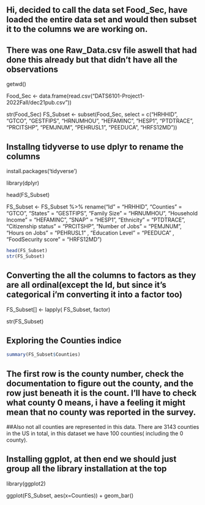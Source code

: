## Hi, decided to call the data set Food_Sec, have loaded the entire data set and would then subset it to the columns we are working on.
## There was one Raw_Data.csv file aswell that had done this already but that didn't have all the observations
getwd()

Food_Sec <-  data.frame(read.csv("DATS6101-Project1-2022Fall/dec21pub.csv"))

str(Food_Sec)
FS_Subset <- subset(Food_Sec, select = c("HRHHID",	"GTCO",	"GESTFIPS",	"HRNUMHOU",	"HEFAMINC",	"HESP1",	"PTDTRACE",	"PRCITSHP",	"PEMJNUM",	"PEHRUSL1",	"PEEDUCA", "HRFS12MD"))


## Installng tidyverse to use dplyr to rename the columns
install.packages('tidyverse')

library(dplyr)

head(FS_Subset)

FS_Subset <- FS_Subset %>% rename("Id" = "HRHHID", "Counties" = "GTCO", "States" = "GESTFIPS", "Family Size" = "HRNUMHOU",	"Household Income" = "HEFAMINC",	"SNAP" = "HESP1",	"Ethnicity" =	"PTDTRACE", "Citizenship status" = "PRCITSHP",	"Number of Jobs" = "PEMJNUM",	"Hours on Jobs" = "PEHRUSL1" , "Education Level" = "PEEDUCA" , "FoodSecurity score" = "HRFS12MD")

```r
head(FS_Subset)
str(FS_Subset)

```



## Converting the all the columns to factors as they are all ordinal(except the Id, but since it's categorical i'm converting it into a factor too)

FS_Subset[] <- lapply( FS_Subset, factor)


str(FS_Subset)


## Exploring the Counties indice

```r
summary(FS_Subset$Counties)
```


## The first row is the county number, check the documentation to figure out the county, and the row just beneath it is the count. I'll have to check what county 0 means, i have a feeling it might mean that no county was reported in the survey.
##Also not all counties are represented in this data. There are 3143 counties in the US in total, in this dataset we have 100 counties( including the 0 county).


## Installing ggplot, at then end we should just group all the library installation at the top

library(ggplot2)


ggplot(FS_Subset, aes(x=Counties)) + geom_bar()


